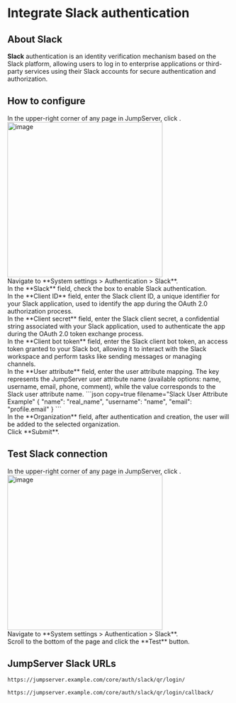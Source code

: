 # Integrate Slack authentication <Icon name="xpackTip"/>

## About Slack
**Slack** authentication is an identity verification mechanism based on the Slack platform, allowing users to log in to enterprise applications or third-party services using their Slack accounts for secure authentication and authorization. 

## How to configure

<Steps>

<div>
In the upper-right corner of any page in JumpServer, click <Icon name="settings"/>.
<img src="/images/docs/admin-guides/system-settings/nav-settings.png" alt="image" width="350"/>
</div>

<div>
Navigate to **System settings > Authentication > Slack**.
</div>

<div>
In the **Slack** field, check the box to enable Slack authentication.
</div>

<div>
In the **Client ID** field, enter the Slack client ID, a unique identifier for your Slack application, used to identify the app during the OAuth 2.0 authorization process.
</div>

<div>
In the **Client secret** field, enter the Slack client secret, a confidential string associated with your Slack application, used to authenticate the app during the OAuth 2.0 token exchange process.
</div>

<div>
In the **Client bot token** field, enter the Slack client bot token, an access token granted to your Slack bot, allowing it to interact with the Slack workspace and perform tasks like sending messages or managing channels.
</div>

<div>
In the **User attribute** field, enter the user attribute mapping. The key represents the JumpServer user attribute name (available options: name, username, email, phone, comment), while the value corresponds to the Slack user attribute name.
```json copy=true filename="Slack User Attribute Example"
{
  "name": "real_name",
  "username": "name",
  "email": "profile.email"
}
```
</div>

<div>
In the **Organization** field, after authentication and creation, the user will be added to the selected organization.
</div>

<div>
Click **Submit**.
</div>

</Steps>

## Test Slack connection

<Steps>

<div>
In the upper-right corner of any page in JumpServer, click <Icon name="settings"/>.
<img src="/images/docs/admin-guides/system-settings/nav-settings.png" alt="image" width="350"/>
</div>

<div>
Navigate to **System settings > Authentication > Slack**.
</div>

<div>
Scroll to the bottom of the page and click the **Test** button.
</div>

</Steps>

## JumpServer Slack URLs

```md filename="QR Login URL"
https://jumpserver.example.com/core/auth/slack/qr/login/
```

```md filename="QR Login Success Callback URL"
https://jumpserver.example.com/core/auth/slack/qr/login/callback/
```
